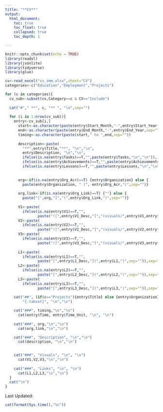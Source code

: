 ```yaml
---
title: "**CV**"
output:
  html_document:
    toc: true
    toc_float: true
    collapsed: true
    toc_depth: 1

---
```


```r
knitr::opts_chunk$set(echo = TRUE)
library(readxl)
library(jsonlite)
library(tidyverse)
library(glue)

```


```r

cv<-read_excel("cv_zmm.xlsx",sheet="CV")
categories<-c("Education","Employment","Projects")

for (c in categories){
  cv_sub<-subset(cv,Category==c & CV=="Include")
  
  cat("#"," **", c, "** ", "\n",sep="")
  
  for (i in 1:nrow(cv_sub)){
    entry<-cv_sub[i,]
      start<-as.character(paste(entry$Start_Month,"-",entry$Start_Year,sep=""))
      end<-as.character(paste(entry$End_Month,"-",entry$End_Year,sep=""))
      timing<-as.character(paste(start," to ",end,sep=""))
      
      description<-paste(
        "**",entry$Title,"**", "\n","\n",
        entry$Description, "\n","\n",
        ifelse(is.na(entry$Tasks)==T,"",paste(entry$Tasks,"\n","\n")),
        ifelse(is.na(entry$Achievements)==T,"",paste(entry$Achievements,"\n","\n")),
        ifelse(is.na(entry$Lessons)==T,"",paste(entry$Lessons,"\n","\n")),sep="")
        
      
      org<-if(is.na(entry$Org_Acr)==T) {entry$Organization} else {
        paste(entry$Organization, " (", entry$Org_Acr,")",sep="")}
      
      org.link<-if(is.na(entry$Org_Link)==T) {""} else {
        paste("[",org,"]","(",entry$Org_Link,")",sep="")}
      
      V1<-paste(
        ifelse(is.na(entry$V1)==T,"",
               paste("![",entry$V1_Desc,"]","(visuals/",entry$V1,entry$V1_Type,")",sep="")),sep="")
      V2<-paste(
        ifelse(is.na(entry$V2)==T,"",
               paste("![",entry$V2_Desc,"]","(visuals/",entry$V2,entry$V2_Type,")",sep="")),sep="")
      V3<-paste(
        ifelse(is.na(entry$V3)==T,"",
               paste("![",entry$V3_Desc,"]","(visuals/",entry$V3,entry$V3_Type,")",sep="")),sep="")
      
      L1<-paste(
        ifelse(is.na(entry$L1)==T,"",
               paste("[",entry$L1_Desc,"](",entry$L1,")",sep="")),sep="")
      L2<-paste(
        ifelse(is.na(entry$L2)==T,"",
               paste("[",entry$L2_Desc,"](",entry$L2,")",sep="")),sep="")
      L3<-paste(
        ifelse(is.na(entry$L3)==T,"",
               paste("[",entry$L3_Desc,"](",entry$L3,")",sep="")),sep="")
      
    cat("##", (if(c=="Projects"){entry$Title} else {entry$Organization}), 
        "{.tabset}", "\n","\n")

    cat("###", timing,"\n","\n")
      cat(entry$Time, entry$Time_Unit, "\n", "\n")
    
    cat("###", org,"\n","\n")
      cat(org.link,"\n","\n")

    cat("###", "Description", "\n","\n")
      cat(description, "\n","\n")
      

    cat("###", "Visuals", "\n", "\n")
      cat(V1,V2,V3,"\n","\n")
      
    cat("###", "Links", "\n", "\n")
      cat(L1,L2,L3,"\n","\n")
  }
  cat("\n")
}

```

</div>
<div class="header-card">
Last Updated: 
```r

cat(format(Sys.time(),"%c"))
```
</div>

